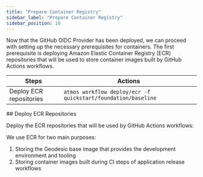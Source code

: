 ```yaml
---
title: "Prepare Container Registry"
sidebar_label: "Prepare Container Registry"
sidebar_position: 10
---
```


<Intro>
Now that the GitHub OIDC Provider has been deployed, we can proceed with setting up the necessary prerequisites for containers. The first prerequisite is deploying Amazon Elastic Container Registry (ECR) repositories that will be used to store container images built by GitHub Actions workflows.
</Intro>

| Steps                      | Actions                             |
| -------------------------- | ----------------------------------- |
| Deploy ECR repositories    | `atmos workflow deploy/ecr -f quickstart/foundation/baseline`      |

<Steps>
  <Step>
  ## <StepNumber/> Deploy ECR Repositories

  Deploy the ECR repositories that will be used by GitHub Actions workflows:

  <AtmosWorkflow workflow="deploy/ecr" fileName="quickstart/foundation/baseline" />

  We use ECR for two main purposes:
  <Steps>
  1. Storing the Geodesic base image that provides the development environment and tooling
  2. Storing container images built during CI steps of application release workflows
  </Steps>

  </Step>
</Steps>
